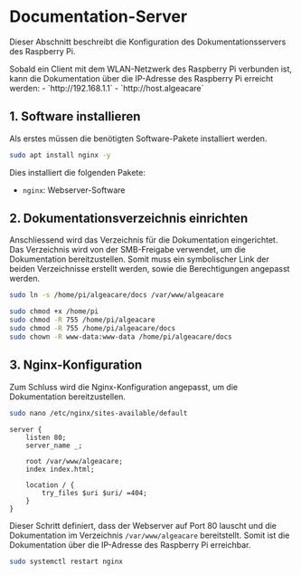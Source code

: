 
# Documentation-Server

Dieser Abschnitt beschreibt die Konfiguration des Dokumentationsservers des Raspberry Pi.

<Callout type="info" emoji="🌐️">
    Sobald ein Client mit dem WLAN-Netzwerk des Raspberry Pi verbunden ist, kann die Dokumentation über die IP-Adresse des Raspberry Pi erreicht werden:
    - `http://192.168.1.1`
    - `http://host.algeacare`
</Callout>

## 1. Software installieren

Als erstes müssen die benötigten Software-Pakete installiert werden.

```bash
sudo apt install nginx -y
```

Dies installiert die folgenden Pakete:
- `nginx`: Webserver-Software

## 2. Dokumentationsverzeichnis einrichten

Anschliessend wird das Verzeichnis für die Dokumentation eingerichtet. Das Verzeichnis wird von der SMB-Freigabe verwendet, um die Dokumentation bereitzustellen. Somit muss ein symbolischer Link der beiden Verzeichnisse erstellt werden, sowie die Berechtigungen angepasst werden.

```bash
sudo ln -s /home/pi/algeacare/docs /var/www/algeacare
```

```bash
sudo chmod +x /home/pi
sudo chmod -R 755 /home/pi/algeacare
sudo chmod -R 755 /home/pi/algeacare/docs
sudo chown -R www-data:www-data /home/pi/algeacare/docs
```

## 3. Nginx-Konfiguration

Zum Schluss wird die Nginx-Konfiguration angepasst, um die Dokumentation bereitzustellen.

```bash
sudo nano /etc/nginx/sites-available/default
```

```nginx
server {
    listen 80;
    server_name _;

    root /var/www/algeacare;
    index index.html;

    location / {
        try_files $uri $uri/ =404;
    }
}
```

Dieser Schritt definiert, dass der Webserver auf Port 80 lauscht und die Dokumentation im Verzeichnis `/var/www/algeacare` bereitstellt. Somit ist die Dokumentation über die IP-Adresse des Raspberry Pi erreichbar.

```bash
sudo systemctl restart nginx
```